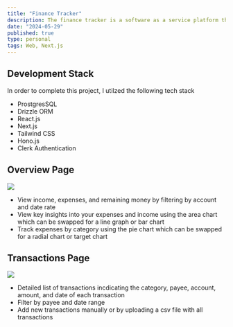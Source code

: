 ```yaml
---
title: "Finance Tracker"
description: The finance tracker is a software as a service platform that allows users to track their spending habits over time to make smarter financial decisions. The home page consists of cards that clearly show expenses, income, and remaining money. It also shows an interactive graph to plot expenses and income as well as a pie chart to show expenses accross spending categories. 
date: "2024-05-29"
published: true
type: personal
tags: Web, Next.js
---
```

## Development Stack
In order to complete this project, I utilzed the following tech stack
- ProstgresSQL
- Drizzle ORM
- React.js
- Next.js
- Tailwind CSS
- Hono.js
- Clerk Authentication

## Overview Page
![](https://res.cloudinary.com/dmpauhme6/image/upload/v1717123673/sh5cmgwi2ommgvenmuyr.png)
- View income, expenses, and remaining money by filtering by account and date rate
- View key insights into your expenses and income using the area chart which can be swapped for a line graph or bar chart
- Track expenses by category using the pie chart which can be swapped for a radial chart or target chart

## Transactions Page
![](https://res.cloudinary.com/dmpauhme6/image/upload/v1717123976/tz8xofzhgvi2zg81aqh6.png)
- Detailed list of transactions incdicating the category, payee, account, amount, and date of each transaction
- Filter by payee and date range
- Add new transactions manually or by uploading a csv file with all transactions


